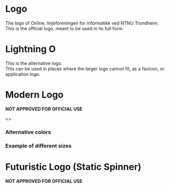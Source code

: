 
<Meta title="Logo" component={StaticLogo} />

# Logo

The logo of Online, linjeforeningen for informatikk ved NTNU Trondheim.  
This is the official logo, meant to be used in its full form.

<Preview>
  <Story name="Logo">
    <Logo />
  </Story>
</Preview>

<Props of={Logo} />

# Lightning O

This is the alternative logo.  
This can be used in places where the larger logo cannot fit, as a favicon, or application logo.

<Preview>
  <Story name="Lightning O">
    <LightningO />
  </Story>
</Preview>

<Props of={LightningO} />

# Modern Logo

**NOT APPROVED FOR OFFICIAL USE**

<Preview>
  <Story name="Static Logo">
    <>
      <StaticLogo />
      <h3>Alternative colors</h3>
      <StaticLogo primaryColor={'#db7093'} secondaryColor={'#2f9c0a'} />
      <h3>Example of different sizes</h3>
      <div style={{ display: 'inline-flex', alignItems: 'center' }}>
        <StaticLogo size={'75px'} />
        <StaticLogo size={'100px'} />
        <StaticLogo size={'150px'} />
      </div>
    </>
  </Story>
</Preview>

<Props of={StaticLogo} />

# Futuristic Logo (Static Spinner)  
  
**NOT APPROVED FOR OFFICIAL USE**

<Preview>
  <Story name="Static Spinner Logo">
    <StaticSpinnerLogo />
  </Story>
</Preview>

<Props of={StaticSpinnerLogo} />
